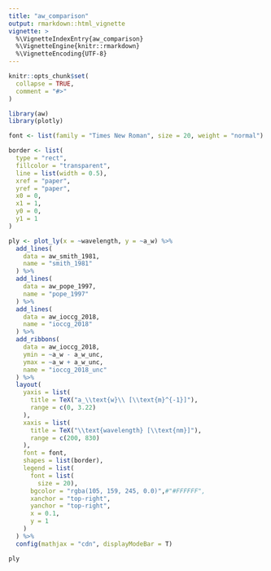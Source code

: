 ```yaml
---
title: "aw_comparison"
output: rmarkdown::html_vignette
vignette: >
  %\VignetteIndexEntry{aw_comparison}
  %\VignetteEngine{knitr::rmarkdown}
  %\VignetteEncoding{UTF-8}
---
```


```r
knitr::opts_chunk$set(
  collapse = TRUE,
  comment = "#>"
)
```

```r
library(aw)
library(plotly)

font <- list(family = "Times New Roman", size = 20, weight = "normal")

border <- list(
  type = "rect",
  fillcolor = "transparent",
  line = list(width = 0.5),
  xref = "paper",
  yref = "paper",
  x0 = 0,
  x1 = 1,
  y0 = 0,
  y1 = 1
)
```

```r
ply <- plot_ly(x = ~wavelength, y = ~a_w) %>%
  add_lines(
    data = aw_smith_1981,
    name = "smith_1981"
  ) %>%
  add_lines(
    data = aw_pope_1997,
    name = "pope_1997"
  ) %>%
  add_lines(
    data = aw_ioccg_2018,
    name = "ioccg_2018"
  ) %>%
  add_ribbons(
    data = aw_ioccg_2018,
    ymin = ~a_w - a_w_unc,
    ymax = ~a_w + a_w_unc,
    name = "ioccg_2018_unc"
  ) %>%
  layout(
    yaxis = list(
      title = TeX("a_\\text{w}\\ [\\text{m}^{-1}]"),
      range = c(0, 3.22)
    ),
    xaxis = list(
      title = TeX("\\text{wavelength} [\\text{nm}]"),
      range = c(200, 830)
    ),
    font = font,
    shapes = list(border),
    legend = list(
      font = list(
        size = 20),
      bgcolor = "rgba(105, 159, 245, 0.0)",#"#FFFFFF",
      xanchor = "top-right",
      yanchor = "top-right",
      x = 0.1,
      y = 1
    )
  ) %>%
  config(mathjax = "cdn", displayModeBar = T)

ply
```

